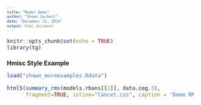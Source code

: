 ```yaml
---
title: "Model Demo"
author: "Shawn Garbett"
date: "December 21, 2016"
output: html_document
---
```

<style type="text/css">

body, td {
   font-size: 12px;
}
code.r{
  font-size: 12px;
}
pre {
  font-size: 10px
}
</style>
```r
knitr::opts_chunk$set(echo = TRUE)
library(tg)
```

### Hmisc Style Example
```r
load("shawn_moreexamples.Rdata")

html5(summary_rms(models.rbans[[1]], data.cog.3),
      fragment=TRUE, inline="lancet.css", caption = "Demo RMS Model", id="rms1")
```
